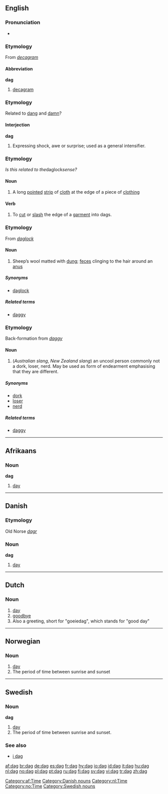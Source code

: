 {{see|Dag}}
==English==
{{rfv}}
===Pronunciation===
*{{IPA|/dæɡ/}}
*:{{rhymes|æɡ}}

===Etymology===
From ''[[decagram]]''

====Abbreviation====
'''dag'''

# [[decagram]]

===Etymology===
Related to [[dang]] and [[damn]]?

====Interjection====
'''dag'''

# {{context|US|colloquial}} Expressing shock, awe or surprise; used as a general intensifier.

===Etymology===
''Is this related to the ''daglock'' sense?''

====Noun====
{{en-noun}}

# A long [[point]]ed [[strip]] of [[cloth]] at the edge of a piece of [[clothing]]

====Verb====
{{en-verb|dag|g|ed}}

# {{transitive}} To [[cut]] or [[slash]] the edge of a [[garment]] into dags.

===Etymology===
From ''[[daglock]]''

====Noun====
{{en-noun}}

# Sheep’s wool matted with [[dung]]; [[feces]] clinging to the hair around an [[anus]]

=====Synonyms=====
*[[daglock]]

=====Related terms=====
*[[daggy]]

===Etymology===
Back-formation from ''[[daggy]]''

====Noun====
{{en-noun}}

# (''Australian slang'', ''New Zealand slang'') an uncool person commonly not a dork, loser, nerd. May be used as form of endearment emphasising that they are different.

=====Synonyms=====
*[[dork]]
*[[loser]]
*[[nerd]]

=====Related terms=====
*[[daggy]]

----

==Afrikaans==

===Noun===
'''dag'''

# [[day]]

[[Category:af:Time]]

----

==Danish==

===Etymology===
Old Norse ''[[dagr]]''

===Noun===
'''dag'''

# [[day]]

[[Category:Danish nouns]]

----

==Dutch==

===Noun===
{{nl-noun|g1=m|g2=f|pl=dagen|dim1=daagje|dim2=dagje}}

# [[day]]
# [[goodbye]]
# Also a greeting, short for "goeiedag", which stands for "good day"
[[Category:nl:Time]]

----

==Norwegian==
[[Category:no:Time]]

===Noun===
{{no-noun-m1|dag}}

# [[day]]
# The period of time between sunrise and sunset

----

==Swedish==
{{sv-noun|gender=Common|dag|dagen|dagar|dagarna|dags|dagens|dagars|dagarnas}}

===Noun===
'''dag'''

# [[day]]
# The period of time between sunrise and sunset.

===See also===
*[[i dag]]

[[Category:Swedish nouns]]

[[af:dag]]
[[br:dag]]
[[de:dag]]
[[es:dag]]
[[fr:dag]]
[[hy:dag]]
[[io:dag]]
[[id:dag]]
[[it:dag]]
[[hu:dag]]
[[nl:dag]]
[[no:dag]]
[[pl:dag]]
[[pt:dag]]
[[ru:dag]]
[[fi:dag]]
[[sv:dag]]
[[vi:dag]]
[[tr:dag]]
[[zh:dag]]